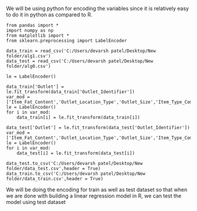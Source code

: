 We will be using python for encoding the variables since it is relatively easy to do it in python as compared to R.

```
from pandas import *
import numpy as np
from matplotlib import *  
from sklearn.preprocessing import LabelEncoder

data_train = read_csv('C:/Users/devarsh patel/Desktop/New folder/alg1.csv')
data_test = read_csv('C:/Users/devarsh patel/Desktop/New folder/alg0.csv')

le = LabelEncoder()

data_train['Outlet'] = le.fit_transform(data_train['Outlet_Identifier'])
var_mod = ['Item_Fat_Content','Outlet_Location_Type','Outlet_Size','Item_Type_Combined','Outlet_Type','Outlet','category_by_sales','Item_Identifier']
le = LabelEncoder()
for i in var_mod:
    data_train[i] = le.fit_transform(data_train[i])
 
data_test['Outlet'] = le.fit_transform(data_test['Outlet_Identifier'])
var_mod = ['Item_Fat_Content','Outlet_Location_Type','Outlet_Size','Item_Type_Combined','Outlet_Type','Outlet','category_by_sales','Item_Identifier']
le = LabelEncoder()
for i in var_mod:
    data_test[i] = le.fit_transform(data_test[i])

data_test.to_csv('C:/Users/devarsh patel/Desktop/New folder/data_test.csv',header = True)
data_train.to_csv('C:/Users/devarsh patel/Desktop/New folder/data_train.csv',header = True)
```
We will be doing the encoding for train as well as test dataset so that when we are done with building a linear regression model in R, we can test the model using test dataset
